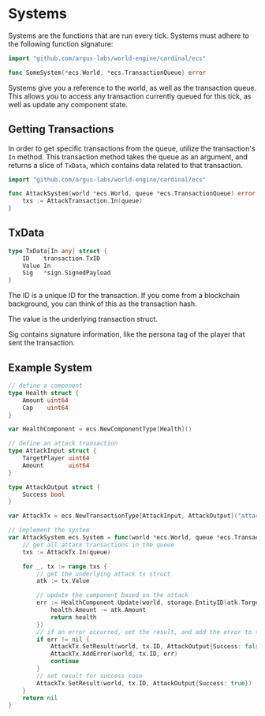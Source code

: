 # Systems

Systems are the functions that are run every tick. Systems must adhere to the following function signature:

```go
import "github.com/argus-labs/world-engine/cardinal/ecs"

func SomeSystem(*ecs.World, *ecs.TransactionQueue) error
```

Systems give you a reference to the world, as well as the transaction queue. This allows you to access any transaction currently queued for this tick, as well as update any component state.

## Getting Transactions

In order to get specific transactions from the queue, utilize the transaction's `In` method. This transaction method takes the queue as an argument, and returns a slice of `TxData`, which contains data related to that transaction.

```go
import "github.com/argus-labs/world-engine/cardinal/ecs"

func AttackSystem(world *ecs.World, queue *ecs.TransactionQueue) error {
    txs := AttackTransaction.In(queue)
}
```
## TxData

```go
type TxData[In any] struct {
    ID    transaction.TxID
    Value In
    Sig   *sign.SignedPayload
}
```

The ID is a unique ID for the transaction. If you come from a blockchain background, you can think of this as the transaction hash.

The value is the underlying transaction struct.

Sig contains signature information, like the persona tag of the player that sent the transaction.

## Example System

```go
// define a component
type Health struct {
	Amount uint64
	Cap    uint64
}

var HealthComponent = ecs.NewComponentType[Health]()

// define an attack transaction
type AttackInput struct {
	TargetPlayer uint64
	Amount       uint64
}

type AttackOutput struct {
	Success bool
}

var AttackTx = ecs.NewTransactionType[AttackInput, AttackOutput]("attack")

// implement the system
var AttackSystem ecs.System = func(world *ecs.World, queue *ecs.TransactionQueue) error {
	// get all attack transactions in the queue
	txs := AttackTx.In(queue)

	for _, tx := range txs {
		// get the underlying attack tx struct
		atk := tx.Value

		// update the component based on the attack
		err := HealthComponent.Update(world, storage.EntityID(atk.TargetPlayer), func(health Health) Health {
			health.Amount -= atk.Amount
			return health
		})
		// if an error occurred, set the result, and add the error to the transaction.
		if err != nil {
			AttackTx.SetResult(world, tx.ID, AttackOutput{Success: false})
			AttackTx.AddError(world, tx.ID, err)
			continue
		}
		// set result for success case
		AttackTx.SetResult(world, tx.ID, AttackOutput{Success: true})
	}
	return nil
}
```